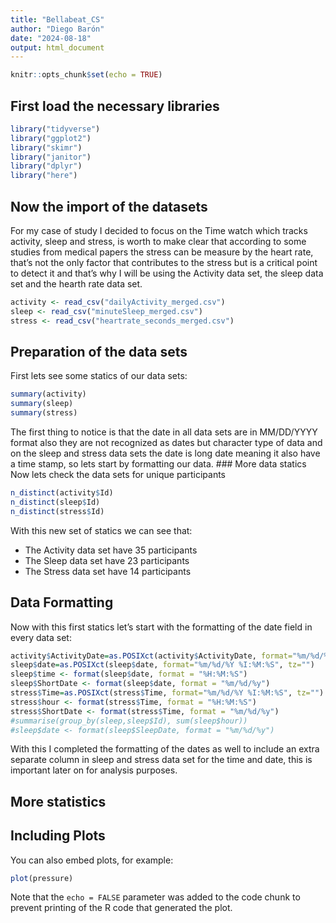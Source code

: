 ```yaml
---
title: "Bellabeat_CS"
author: "Diego Barón"
date: "2024-08-18"
output: html_document
---
```


```r
knitr::opts_chunk$set(echo = TRUE)
```
## First load the necessary libraries
```r
library("tidyverse")
library("ggplot2")
library("skimr")
library("janitor")
library("dplyr")
library("here")
```
## Now the import of the datasets
For my case of study I decided to focus on the Time watch which tracks activity, sleep and stress, is worth to make clear that according to some studies from medical papers the stress can be measure by the heart rate, that's not the only factor that contributes to the stress but is a critical point to detect it and that's why I will be using the Activity data set, the sleep data set and the hearth rate data set.
```r
activity <- read_csv("dailyActivity_merged.csv")
sleep <- read_csv("minuteSleep_merged.csv")
stress <- read_csv("heartrate_seconds_merged.csv")
```
## Preparation of the data sets
First lets see some statics of our data sets:
```r
summary(activity)
summary(sleep)
summary(stress)
```
The first thing to notice is that the date in all data sets are in MM/DD/YYYY format also they are not recognized as dates but character type of data and on the sleep and stress data sets the date is long date meaning it also have a time stamp, so lets start by formatting our data.
### More data statics
Now lets check the data sets for unique participants
```r
n_distinct(activity$Id)
n_distinct(sleep$Id)
n_distinct(stress$Id)
```
With this new set of statics we can see that:

* The Activity data set have 35 participants
* The Sleep data set have 23 participants
* The Stress data set have 14 participants

## Data Formatting
Now with this first statics let's start with the formatting of the date field in every data set:
```r
activity$ActivityDate=as.POSIXct(activity$ActivityDate, format="%m/%d/%Y", tz=Sys.timezone())
sleep$date=as.POSIXct(sleep$date, format="%m/%d/%Y %I:%M:%S", tz="")
sleep$time <- format(sleep$date, format = "%H:%M:%S")
sleep$ShortDate <- format(sleep$date, format = "%m/%d/%y")
stress$Time=as.POSIXct(stress$Time, format="%m/%d/%Y %I:%M:%S", tz="")
stress$hour <- format(stress$Time, format = "%H:%M:%S")
stress$ShortDate <- format(stress$Time, format = "%m/%d/%y")
#summarise(group_by(sleep,sleep$Id), sum(sleep$hour))
#sleep$date <- format(sleep$SleepDate, format = "%m/%d/%y")
```
With this I completed the formatting of the dates as well to include an extra separate column in sleep and stress data set for the time and date, this is important later on for analysis purposes.

## More statistics

## Including Plots

You can also embed plots, for example:

```r
plot(pressure)
```

Note that the `echo = FALSE` parameter was added to the code chunk to prevent printing of the R code that generated the plot.
